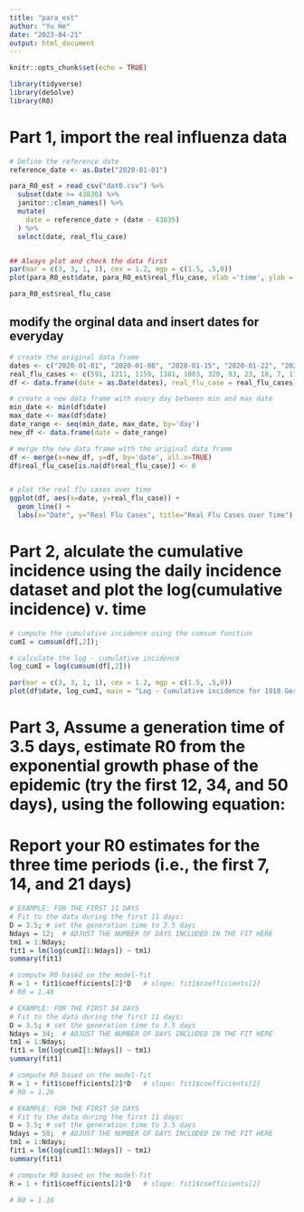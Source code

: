 ```yaml
---
title: "para_est"
author: "Yu He"
date: "2023-04-21"
output: html_document
---
```


```r
knitr::opts_chunk$set(echo = TRUE)
```

```r
library(tidyverse)
library(deSolve)
library(R0)
```


# Part 1, import the real influenza data
```r
# Define the reference date
reference_date <- as.Date("2020-01-01")

para_R0_est = read_csv("dat0.csv") %>% 
  subset(date >= 43830) %>%
  janitor::clean_names() %>% 
  mutate(
    date = reference_date + (date - 43835)
  ) %>% 
  select(date, real_flu_case)


## Always plot and check the data first
par(mar = c(3, 3, 1, 1), cex = 1.2, mgp = c(1.5, .5,0))
plot(para_R0_est$date, para_R0_est$real_flu_case, xlab ='time', ylab = 'Cases', pch = 20)

para_R0_est$real_flu_case
```

## modify the orginal data and insert dates for everyday
```r
# create the original data frame
dates <- c("2020-01-01", "2020-01-08", "2020-01-15", "2020-01-22", "2020-01-29", "2020-02-05", "2020-02-12", "2020-02-19", "2020-02-26", "2020-03-04", "2020-03-11", "2020-03-18")
real_flu_cases <- c(591, 1211, 1159, 1181, 1003, 320, 93, 23, 18, 7, 17, 25)
df <- data.frame(date = as.Date(dates), real_flu_case = real_flu_cases)

# create a new data frame with every day between min and max date
min_date <- min(df$date)
max_date <- max(df$date)
date_range <- seq(min_date, max_date, by='day')
new_df <- data.frame(date = date_range)

# merge the new data frame with the original data frame
df <- merge(x=new_df, y=df, by='date', all.x=TRUE)
df$real_flu_case[is.na(df$real_flu_case)] <- 0


# plot the real flu cases over time
ggplot(df, aes(x=date, y=real_flu_case)) +
  geom_line() +
  labs(x="Date", y="Real Flu Cases", title="Real Flu Cases over Time")
```


# Part 2, alculate the cumulative incidence using the daily incidence dataset and plot the log(cumulative incidence) v. time
```r
# cumpute the cumulative incidence using the cumsum function
cumI = cumsum(df[,2]);

# calculate the log - cumulative incidence
log_cumI = log(cumsum(df[,2]))

par(mar = c(3, 3, 1, 1), cex = 1.2, mgp = c(1.5, .5,0))
plot(df$date, log_cumI, main = "Log - Cumulative incidence for 1918 Germany flu", xlab ='Date', ylab = 'log - cumulative incidence', pch = 20)


```


# Part 3, Assume a generation time of 3.5 days, estimate R0 from the exponential growth phase of the epidemic (try the first 12, 34, and 50 days), using the following equation:
# Report your R0 estimates for the three time periods (i.e., the first 7, 14, and 21 days)
```r
# EXAMPLE: FOR THE FIRST 11 DAYS
# Fit to the data during the first 11 days:
D = 3.5; # set the generation time to 3.5 days
Ndays = 12;  # ADJUST THE NUMBER OF DAYS INCLUDED IN THE FIT HERE
tm1 = 1:Ndays;
fit1 = lm(log(cumI[1:Ndays]) ~ tm1)
summary(fit1)

# compute R0 based on the model-fit
R = 1 + fit1$coefficients[2]*D   # slope: fit1$coefficients[2]
# R0 = 1.48
```


```r
# EXAMPLE: FOR THE FIRST 34 DAYS
# Fit to the data during the first 11 days:
D = 3.5; # set the generation time to 3.5 days
Ndays = 34;  # ADJUST THE NUMBER OF DAYS INCLUDED IN THE FIT HERE
tm1 = 1:Ndays;
fit1 = lm(log(cumI[1:Ndays]) ~ tm1)
summary(fit1)

# compute R0 based on the model-fit
R = 1 + fit1$coefficients[2]*D   # slope: fit1$coefficients[2]
# R0 = 1.26
```


```r
# EXAMPLE: FOR THE FIRST 50 DAYS
# Fit to the data during the first 11 days:
D = 3.5; # set the generation time to 3.5 days
Ndays = 50;  # ADJUST THE NUMBER OF DAYS INCLUDED IN THE FIT HERE
tm1 = 1:Ndays;
fit1 = lm(log(cumI[1:Ndays]) ~ tm1)
summary(fit1)

# compute R0 based on the model-fit
R = 1 + fit1$coefficients[2]*D   # slope: fit1$coefficients[2]

# R0 = 1.16
```














